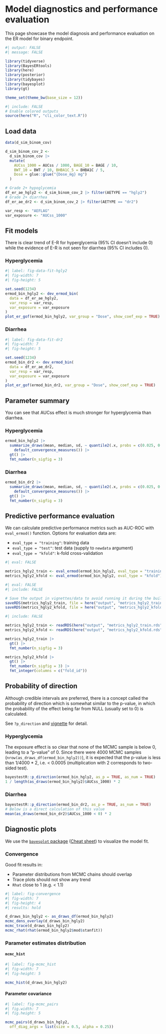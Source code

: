 # Model diagnostics and performance evaluation

This page showcase the model diagnosis and performance evaluation on the 
ER model for binary endpoint.

```r
#| output: FALSE
#| message: FALSE

library(tidyverse)
library(BayesERtools)
library(here)
library(posterior)
library(tidybayes)
library(bayesplot)
library(gt)

theme_set(theme_bw(base_size = 12))
```

```r
#| include: FALSE
# Enable colored outputs
source(here("R", "cli_color_text.R"))
```

## Load data

```r
data(d_sim_binom_cov)

d_sim_binom_cov_2 <-
  d_sim_binom_cov |>
  mutate(
    AUCss_1000 = AUCss / 1000, BAGE_10 = BAGE / 10,
    BWT_10 = BWT / 10, BHBA1C_5 = BHBA1C / 5,
    Dose = glue::glue("{Dose_mg} mg")
  )

# Grade 2+ hypoglycemia
df_er_ae_hgly2 <- d_sim_binom_cov_2 |> filter(AETYPE == "hgly2")
# Grade 2+ diarrhea
df_er_ae_dr2 <- d_sim_binom_cov_2 |> filter(AETYPE == "dr2")

var_resp <- "AEFLAG"
var_exposure <- "AUCss_1000"
```

## Fit models

There is clear trend of E-R for hyperglycemia (95% CI doesn't include 0) 
while the evidence of E-R is not seen for diarrhea (95% CI includes 0).

::: {.panel-tabset}

### Hyperglycemia

```r
#| label: fig-data-fit-hgly2
#| fig-width: 7
#| fig-height: 5

set.seed(1234)
ermod_bin_hgly2 <- dev_ermod_bin(
  data = df_er_ae_hgly2,
  var_resp = var_resp,
  var_exposure = var_exposure
)
plot_er_gof(ermod_bin_hgly2, var_group = "Dose", show_coef_exp = TRUE)
```

### Diarrhea

```r
#| label: fig-data-fit-dr2
#| fig-width: 7
#| fig-height: 5

set.seed(1234)
ermod_bin_dr2 <- dev_ermod_bin(
  data = df_er_ae_dr2,
  var_resp = var_resp,
  var_exposure = var_exposure
)
plot_er_gof(ermod_bin_dr2, var_group = "Dose", show_coef_exp = TRUE)
```

:::

## Parameter summary

You can see that AUCss effect is much stronger for hyperglycemia than diarrhea.

::: {.panel-tabset}

### Hyperglycemia

```r
ermod_bin_hgly2 |>
  summarize_draws(mean, median, sd, ~ quantile2(.x, probs = c(0.025, 0.975)),
    default_convergence_measures()) |>
  gt() |>
  fmt_number(n_sigfig = 3)
```

### Diarrhea

```r
ermod_bin_dr2 |>
  summarize_draws(mean, median, sd, ~ quantile2(.x, probs = c(0.025, 0.975)),
    default_convergence_measures()) |>
  gt() |>
  fmt_number(n_sigfig = 3)
```

:::

## Predictive performance evaluation

We can calculate predictive performance metrics such as AUC-ROC with 
`eval_ermod()` function. Options for evaluation data are:

- `eval_type = "training"`: training data
- `eval_type = "test"`: test data (supply to `newdata` argument)
- `eval_type = "kfold"`: k-fold cross-validation

```r
#| eval: FALSE

metrics_hgly2_train <- eval_ermod(ermod_bin_hgly2, eval_type = "training")
metrics_hgly2_kfold <- eval_ermod(ermod_bin_hgly2, eval_type = "kfold")
```

```r
#| eval: FALSE
#| include: FALSE

# Save the output in vignettes/data to avoid running it during the build.
saveRDS(metrics_hgly2_train, file = here("output", "metrics_hgly2_train.rds"))
saveRDS(metrics_hgly2_kfold, file = here("output", "metrics_hgly2_kfold.rds"))
```

```r
#| include: FALSE

metrics_hgly2_train <- readRDS(here("output", "metrics_hgly2_train.rds"))
metrics_hgly2_kfold <- readRDS(here("output", "metrics_hgly2_kfold.rds"))
```

```r
metrics_hgly2_train |>
  gt() |>
  fmt_number(n_sigfig = 3)

metrics_hgly2_kfold |>
  gt() |>
  fmt_number(n_sigfig = 3) |>
  fmt_integer(columns = c("fold_id"))
```

## Probability of direction

Although credible intervals are preferred, there is a concept called
the probability of direction which is somewhat similar to the p-value, in which
the probability of the effect being far from NULL (usually set to 0) is 
calculated.

See `?p_direction` and [vignette](https://easystats.github.io/bayestestR/articles/probability_of_direction.html)
for detail.

::: {.panel-tabset}

### Hyperglycemia

The exposure effect is so clear that none of the MCMC sample is below 0, 
leading to a "p-value" of 0. 
Since there were 4000 MCMC samples (`nrow(as_draws_df(ermod_bin_hgly2))`),
it is expected that the p-value is less than 1/4000 * 2, i.e. < 0.0005 
(multiplication with 2 corresponds to two-sided test).

```r
bayestestR::p_direction(ermod_bin_hgly2, as_p = TRUE, as_num = TRUE)
1 / length(as_draws(ermod_bin_hgly2)$AUCss_1000) * 2
```

### Diarrhea

```r
bayestestR::p_direction(ermod_bin_dr2, as_p = TRUE, as_num = TRUE)
# Below is a direct calculation of this value
mean(as_draws(ermod_bin_dr2)$AUCss_1000 < 0) * 2
```
:::


## Diagnostic plots

We use the [`bayesplot` package](https://mc-stan.org/bayesplot/) 
([Cheat sheet](https://rstudio.github.io/cheatsheets/bayesplot.pdf)) 
to visualize the model fit.

### Convergence

Good fit results in:

- Parameter distributions from MCMC chains should overlap
- Trace plots should not show any trend
- `Rhat` close to 1 (e.g. < 1.1)

```r
#| label: fig-convergence
#| fig-width: 7
#| fig-height: 4
#| results: hold

d_draws_bin_hgly2 <- as_draws_df(ermod_bin_hgly2)
mcmc_dens_overlay(d_draws_bin_hgly2)
mcmc_trace(d_draws_bin_hgly2)
mcmc_rhat(rhat(ermod_bin_hgly2$mod$stanfit))
```

### Parameter estimates distribution

::: {.panel-tabset}

#### `mcmc_hist`

```r
#| label: fig-mcmc_hist
#| fig-width: 7
#| fig-height: 5

mcmc_hist(d_draws_bin_hgly2)
```

#### Parameter covariance

```r
#| label: fig-mcmc_pairs
#| fig.width: 7
#| fig.height: 5

mcmc_pairs(d_draws_bin_hgly2,
  off_diag_args = list(size = 0.5, alpha = 0.25))
```

:::

